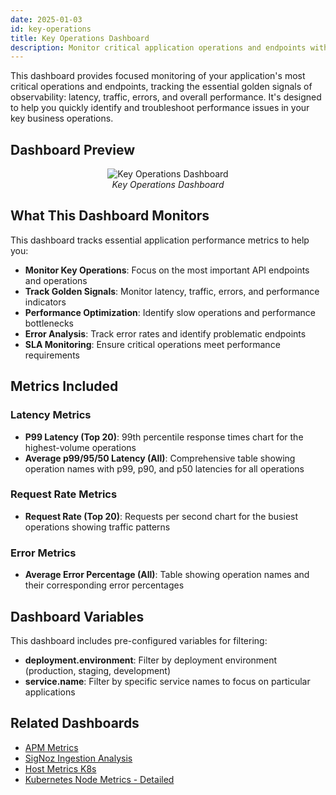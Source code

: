 ```yaml
---
date: 2025-01-03
id: key-operations
title: Key Operations Dashboard
description: Monitor critical application operations and endpoints with comprehensive latency, error rate, and throughput metrics for performance optimization.
---
```


This dashboard provides focused monitoring of your application's most critical operations and endpoints, tracking the essential golden signals of observability: latency, traffic, errors, and overall performance. It's designed to help you quickly identify and troubleshoot performance issues in your key business operations.

## Dashboard Preview

<figure data-zoomable align='center'>
    <img src="/img/docs/dashboards/dashboard-templates/key-operations.webp" alt="Key Operations Dashboard"/>
    <figcaption><i>Key Operations Dashboard</i></figcaption>
</figure>

<div className="flex justify-center">
  <DashboardActions 
    dashboardJsonUrl="https://raw.githubusercontent.com/SigNoz/dashboards/refs/heads/main/key-operations/key-operations.json"
    dashboardName="Key Operations"
  />
</div>

## What This Dashboard Monitors

This dashboard tracks essential application performance metrics to help you:

- **Monitor Key Operations**: Focus on the most important API endpoints and operations
- **Track Golden Signals**: Monitor latency, traffic, errors, and performance indicators
- **Performance Optimization**: Identify slow operations and performance bottlenecks
- **Error Analysis**: Track error rates and identify problematic endpoints
- **SLA Monitoring**: Ensure critical operations meet performance requirements

## Metrics Included

### Latency Metrics
- **P99 Latency (Top 20)**: 99th percentile response times chart for the highest-volume operations
- **Average p99/95/50 Latency (All)**: Comprehensive table showing operation names with p99, p90, and p50 latencies for all operations

### Request Rate Metrics
- **Request Rate (Top 20)**: Requests per second chart for the busiest operations showing traffic patterns

### Error Metrics
- **Average Error Percentage (All)**: Table showing operation names and their corresponding error percentages

## Dashboard Variables

This dashboard includes pre-configured variables for filtering:

- **deployment.environment**: Filter by deployment environment (production, staging, development)
- **service.name**: Filter by specific service names to focus on particular applications

## Related Dashboards

- [APM Metrics](/docs/dashboards/dashboard-templates/apm-metrics)
- [SigNoz Ingestion Analysis](/docs/dashboards/dashboard-templates/signoz-ingestion-analysis)
- [Host Metrics K8s](/docs/dashboards/dashboard-templates/hostmetrics-k8s)
- [Kubernetes Node Metrics - Detailed](/docs/dashboards/dashboard-templates/kubernetes-node-metrics-detailed)